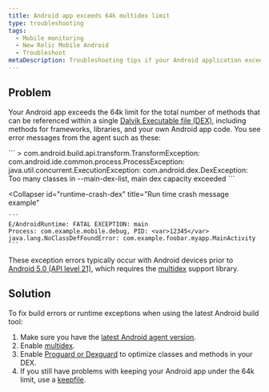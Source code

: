 ```yaml
---
title: Android app exceeds 64k multidex limit
type: troubleshooting
tags:
  - Mobile monitoring
  - New Relic Mobile Android
  - Troubleshoot
metaDescription: Troubleshooting tips if your Android application exceeds the 64k limit for DEX files.
---
```


## Problem

Your Android app exceeds the 64k limit for the total number of methods that can be referenced within a single [Dalvik Executable file (DEX)](https://developer.android.com/studio/build/multidex.html), including methods for frameworks, libraries, and your own Android app code. You see error messages from the agent such as these:

<CollapserGroup>
  <Collapser
    id="dex-build"
    title="Build time error message example"
  >
    ```
    > com.android.build.api.transform.TransformException: com.android.ide.common.process.ProcessException: 
    java.util.concurrent.ExecutionException: com.android.dex.DexException: Too many classes in --main-dex-list, main dex capacity exceeded
    ```
  </Collapser>

  <Collapser
    id="runtime-crash-dex"
    title="Run time crash message example"
  >
    ```
    E/AndroidRuntime: FATAL EXCEPTION: main
    Process: com.example.mobile.debug, PID: <var>12345</var>
    java.lang.NoClassDefFoundError: com.example.foobar.myapp.MainActivity
    ```
  </Collapser>
</CollapserGroup>

These exception errors typically occur with Android devices prior to [Android 5.0 (API level 21)](https://developer.android.com/about/versions/android-5.0.html), which requires the [multidex](https://developer.android.com/studio/build/multidex.html) support library.

## Solution

To fix build errors or runtime exceptions when using the latest Android build tool:

1. Make sure you have the [latest Android agent version](/docs/release-notes/mobile-release-notes/android-release-notes).
2. Enable [multidex](https://developer.android.com/studio/build/multidex.html).
3. Enable [Proguard or Dexguard](/docs/mobile-monitoring/new-relic-mobile-android/install-configure/configure-proguard-or-dexguard-android-apps) to optimize classes and methods in your DEX.
4. If you still have problems with keeping your Android app under the 64k limit, use a [keepfile](https://google.github.io/android-gradle-dsl/current/com.android.build.gradle.internal.dsl.BuildType.html#com.android.build.gradle.internal.dsl.BuildType:multiDexKeepProguard).
